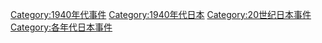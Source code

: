 [[Category:1940年代事件|Category:1940年代事件]]
[[Category:1940年代日本|Category:1940年代日本]]
[[Category:20世纪日本事件|Category:20世纪日本事件]]
[[Category:各年代日本事件|Category:各年代日本事件]]